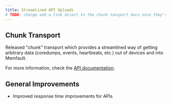 ```yaml
---
title: Streamlined API Uploads
# TODO: change add a link direct to the chunk tansport docs once they're eaten by docusaurus
---
```


## Chunk Transport

Released "chunk" transport which provides a streamlined way of getting arbitrary
data (coredumps, events, heartbeats, etc.) out of devices and into Memfault.

For more information, check the [API documentation](/api).

## General Improvements

- Improved response time improvements for APIs

